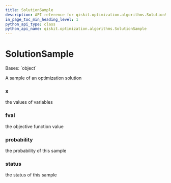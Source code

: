 ```yaml
---
title: SolutionSample
description: API reference for qiskit.optimization.algorithms.SolutionSample
in_page_toc_min_heading_level: 1
python_api_type: class
python_api_name: qiskit.optimization.algorithms.SolutionSample
---
```


# SolutionSample

<Class id="qiskit.optimization.algorithms.SolutionSample" isDedicatedPage={true} github="https://github.com/qiskit-community/qiskit-aqua/tree/stable/0.9/qiskit/optimization/algorithms/optimization_algorithm.py" signature="SolutionSample(x, fval, probability, status)">
  Bases: `object`

  A sample of an optimization solution

  ### x

  <Attribute id="qiskit.optimization.algorithms.SolutionSample.x" name="x">
    the values of variables
  </Attribute>

  ### fval

  <Attribute id="qiskit.optimization.algorithms.SolutionSample.fval" name="fval">
    the objective function value
  </Attribute>

  ### probability

  <Attribute id="qiskit.optimization.algorithms.SolutionSample.probability" name="probability">
    the probability of this sample
  </Attribute>

  ### status

  <Attribute id="qiskit.optimization.algorithms.SolutionSample.status" name="status">
    the status of this sample
  </Attribute>
</Class>

